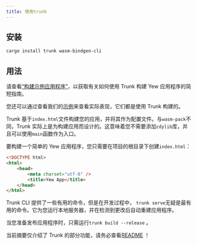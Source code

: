 ```yaml
---
title: 使用trunk
---
```


## 安装

```bash
cargo install trunk wasm-bindgen-cli
```

## 用法

请查看[“构建示例应用程序”](../build-a-sample-app.mdx)，以获取有关如何使用 Trunk 构建 Yew 应用程序的简短指南。

您还可以通过查看我们的[示例](https://github.com/yewstack/yew/tree/master/examples)来查看实际表现，它们都是使用 Trunk 构建的。

Trunk 基于`index.html`文件构建您的应用，并将其作为配置文件。与`wasm-pack`不同，Trunk 实际上是为构建应用而设计的。这意味着您不需要添加`cdylib`库，并且可以使用`main`函数作为入口。

要构建一个简单的 Yew 应用程序，您只需要在项目的根目录下创建`index.html`：

```html
<!DOCTYPE html>
<html>
    <head>
        <meta charset="utf-8" />
        <title>Yew App</title>
    </head>
</html>
```

Trunk CLI 提供了一些有用的命令，但是在开发过程中， `trunk serve`无疑是最有用的命令。它为您运行本地服务器，并在检测到更改后自动重建应用程序。

当您准备发布应用程序时，只需运行`trunk build --release` 。

当前摘要仅介绍了 Trunk 的部分功能，请务必查看[README](https://github.com/thedodd/trunk) ！
